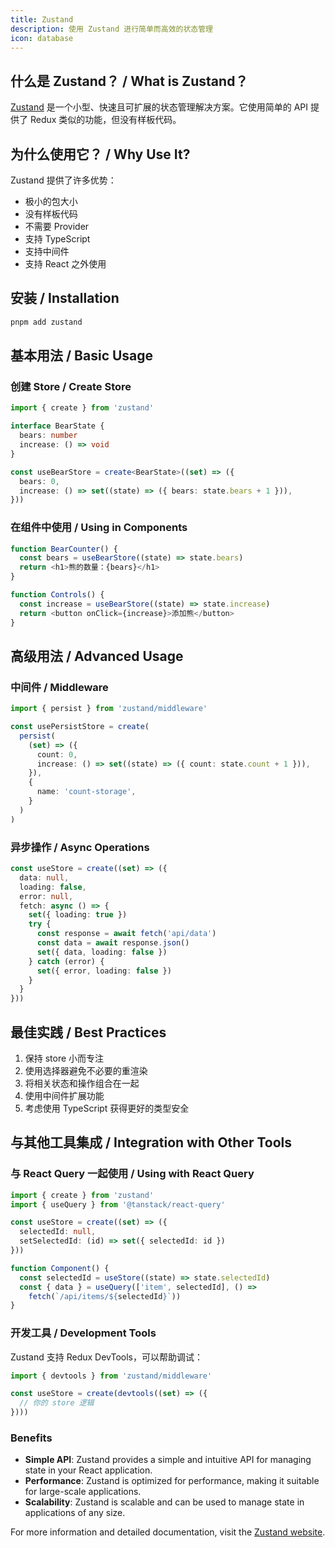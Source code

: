 ```yaml
---
title: Zustand
description: 使用 Zustand 进行简单而高效的状态管理
icon: database
---
```


## 什么是 Zustand？ / What is Zustand？

[Zustand](https://zustand-demo.pmnd.rs/) 是一个小型、快速且可扩展的状态管理解决方案。它使用简单的 API 提供了 Redux 类似的功能，但没有样板代码。

## 为什么使用它？ / Why Use It?

Zustand 提供了许多优势：

- 极小的包大小
- 没有样板代码
- 不需要 Provider
- 支持 TypeScript
- 支持中间件
- 支持 React 之外使用

## 安装 / Installation

```bash
pnpm add zustand
```

## 基本用法 / Basic Usage

### 创建 Store / Create Store

```typescript
import { create } from 'zustand'

interface BearState {
  bears: number
  increase: () => void
}

const useBearStore = create<BearState>((set) => ({
  bears: 0,
  increase: () => set((state) => ({ bears: state.bears + 1 })),
}))
```

### 在组件中使用 / Using in Components

```typescript
function BearCounter() {
  const bears = useBearStore((state) => state.bears)
  return <h1>熊的数量：{bears}</h1>
}

function Controls() {
  const increase = useBearStore((state) => state.increase)
  return <button onClick={increase}>添加熊</button>
}
```

## 高级用法 / Advanced Usage

### 中间件 / Middleware

```typescript
import { persist } from 'zustand/middleware'

const usePersistStore = create(
  persist(
    (set) => ({
      count: 0,
      increase: () => set((state) => ({ count: state.count + 1 })),
    }),
    {
      name: 'count-storage',
    }
  )
)
```

### 异步操作 / Async Operations

```typescript
const useStore = create((set) => ({
  data: null,
  loading: false,
  error: null,
  fetch: async () => {
    set({ loading: true })
    try {
      const response = await fetch('api/data')
      const data = await response.json()
      set({ data, loading: false })
    } catch (error) {
      set({ error, loading: false })
    }
  }
}))
```

## 最佳实践 / Best Practices

1. 保持 store 小而专注
2. 使用选择器避免不必要的重渲染
3. 将相关状态和操作组合在一起
4. 使用中间件扩展功能
5. 考虑使用 TypeScript 获得更好的类型安全

## 与其他工具集成 / Integration with Other Tools

### 与 React Query 一起使用 / Using with React Query

```typescript
import { create } from 'zustand'
import { useQuery } from '@tanstack/react-query'

const useStore = create((set) => ({
  selectedId: null,
  setSelectedId: (id) => set({ selectedId: id })
}))

function Component() {
  const selectedId = useStore((state) => state.selectedId)
  const { data } = useQuery(['item', selectedId], () => 
    fetch(`/api/items/${selectedId}`))
}
```

### 开发工具 / Development Tools

Zustand 支持 Redux DevTools，可以帮助调试：

```typescript
import { devtools } from 'zustand/middleware'

const useStore = create(devtools((set) => ({
  // 你的 store 逻辑
})))
```

### Benefits

- <Icon icon="check" iconType="solid" /> **Simple API**: Zustand provides a simple and intuitive API for managing state in your React application.
- <Icon icon="check" iconType="solid" /> **Performance**: Zustand is optimized for performance, making it suitable for large-scale applications.
- <Icon icon="check" iconType="solid" /> **Scalability**: Zustand is scalable and can be used to manage state in applications of any size.

For more information and detailed documentation, visit the [Zustand website](https://zustand.docs.pmnd.rs/guides/nextjs).
